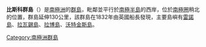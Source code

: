 {{Infobox islands
| name             = 比斯科群島
| image name       = 
| image caption    = 
| locator map      =
| map caption      =  
| nickname         = 
| location         = [[南極洲|南極洲]]
| coordinates      = {{coord|65|26|S|65|30|W|}}
| archipelago      = 
| total islands    = 
| major islands    = 
| area_km2         = 
| length_km        = 
| width_km         = 
| highest mount    = 
| elevation_m      = 
| population       = 
| population as of = 
| density_km2      = 
| ethnic groups    = 
| country          = 
| additional info  = 根據[[南極條約體系|南極條約體系]]管理
}}

'''比斯科群島'''（{{lang-en|Biscoe Islands}}）是[[南極洲|南極洲]]的[[群島|群島]]，毗鄰並平行於[[南極半島|南極半島]]的西岸，位於[[南極圈|南極圈]]稍北的位置，群島延伸130公里，該群島在1832年由英國船長發現，主要島嶼有[[雷諾島|雷諾島]]、[[拉瓦錫島|拉瓦錫島]]、[[拉博島|拉博島]]、[[沃特金斯島|沃特金斯島]]。

{{coord|65|26|S|65|30|W|display=title}}

{{DEFAULTSORT:Biscoe Islands}}
[[Category:南極洲群島|Category:南極洲群島]]

{{Biscoes-geo-stub}}